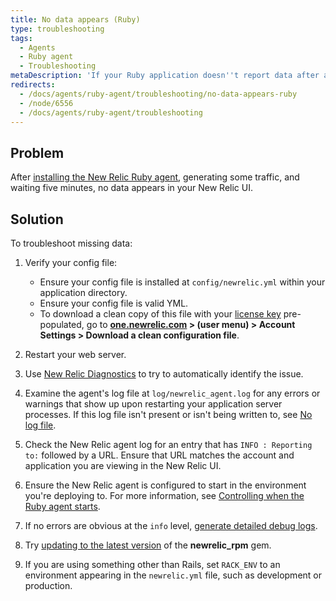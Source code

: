 ```yaml
---
title: No data appears (Ruby)
type: troubleshooting
tags:
  - Agents
  - Ruby agent
  - Troubleshooting
metaDescription: 'If your Ruby application doesn''t report data after a few minutes, try these troubleshooting steps.'
redirects:
  - /docs/agents/ruby-agent/troubleshooting/no-data-appears-ruby
  - /node/6556
  - /docs/agents/ruby-agent/troubleshooting
---
```


## Problem

After [installing the New Relic Ruby agent](/docs/agents/ruby-agent/installation-configuration/ruby-agent-installation), generating some traffic, and waiting five minutes, no data appears in your New Relic UI.

## Solution

To troubleshoot missing data:

1. Verify your config file:

   * Ensure your config file is installed at `config/newrelic.yml` within your application directory.
   * Ensure your config file is valid YML.
   * To download a clean copy of this file with your [license key](/docs/apis/intro-apis/new-relic-api-keys/#license-key) pre-populated, go to **[one.newrelic.com](https://one.newrelic.com/all-capabilities) > (user menu) > Account Settings > Download a clean configuration file**.
2. Restart your web server.
3. Use [New Relic Diagnostics](/docs/agents/manage-apm-agents/troubleshooting/new-relic-diagnostics) to try to automatically identify the issue.
4. Examine the agent's log file at `log/newrelic_agent.log` for any errors or warnings that show up upon restarting your application server processes. If this log file isn't present or isn't being written to, see [No log file](/docs/agents/ruby-agent/troubleshooting/no-log-file-ruby).
5. Check the New Relic agent log for an entry that has `INFO : Reporting to:` followed by a URL. Ensure that URL matches the account and application you are viewing in the New Relic UI.
6. Ensure the New Relic agent is configured to start in the environment you're deploying to. For more information, see [Controlling when the Ruby agent starts](/docs/agents/ruby-agent/troubleshooting/controlling-when-ruby-agent-starts).
7. If no errors are obvious at the `info` level, [generate detailed debug logs](/docs/agents/ruby-agent/troubleshooting/generating-logs-troubleshooting-ruby).
8. Try [updating to the latest version](/docs/agents/ruby-agent/installation-configuration/updating-deprecated-ruby-agents#update) of the **newrelic_rpm** gem.
9. If you are using something other than Rails, set `RACK_ENV` to an environment appearing in the `newrelic.yml` file, such as development or production.
